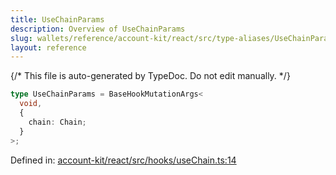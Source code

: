 ```yaml
---
title: UseChainParams
description: Overview of UseChainParams
slug: wallets/reference/account-kit/react/src/type-aliases/UseChainParams
layout: reference
---
```


{/* This file is auto-generated by TypeDoc. Do not edit manually. */}

```ts
type UseChainParams = BaseHookMutationArgs<
  void,
  {
    chain: Chain;
  }
>;
```

Defined in: [account-kit/react/src/hooks/useChain.ts:14](https://github.com/alchemyplatform/aa-sdk/blob/9df5be8c23af4e472bcb503c17766b16da0ad87d/account-kit/react/src/hooks/useChain.ts#L14)
